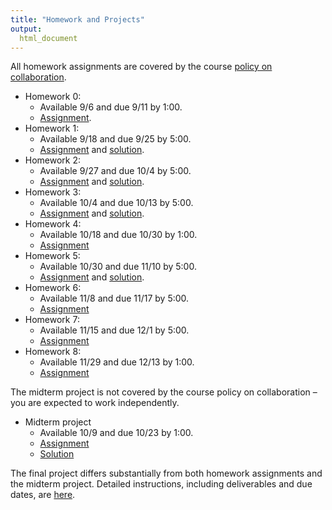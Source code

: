 ```yaml
---
title: "Homework and Projects"
output:
  html_document
---
```


All homework assignments are covered by the course [policy on collaboration](policy_on_collaboration.html). 

* Homework 0: 
    * Available 9/6 and due 9/11 by 1:00. 
    * [Assignment](homework_0.html).
* Homework 1:  
    * Available 9/18 and due 9/25 by 5:00. 
    * [Assignment](homework_1.html) and [solution](resources/p8105_hw1_ajg2202.zip).
* Homework 2:  
    * Available 9/27 and due 10/4 by 5:00. 
    * [Assignment](homework_2.html) and [solution](resources/p8105_hw2_ajg2202.zip).
* Homework 3:  
    * Available 10/4 and due 10/13 by 5:00. 
    * [Assignment](homework_3.html) and [solution](resources/p8105_hw3_ajg2202.zip).
* Homework 4:  
    * Available 10/18 and due 10/30 by 1:00. 
    * [Assignment](homework_4.html)
* Homework 5:  
    * Available 10/30 and due 11/10 by 5:00. 
    * [Assignment](homework_5.html) and [solution](resources/p8105_hw5_ajg2202.zip).
* Homework 6:  
    * Available 11/8 and due 11/17 by 5:00. 
    * [Assignment](homework_6.html)
* Homework 7:  
    * Available 11/15 and due 12/1 by 5:00. 
    * [Assignment](homework_7.html)
* Homework 8:  
    * Available 11/29 and due 12/13 by 1:00. 
    * [Assignment](homework_8.html)

The midterm project is not covered by the course policy on collaboration -- you are expected to work independently. 

* Midterm project
    * Available 10/9 and due 10/23 by 1:00. 
    * [Assignment](midterm_project.html)
    * [Solution](resources/p8105_midterm_ajg2202.zip)
    
The final project differs substantially from both homework assignments and the midterm project. Detailed instructions, including deliverables and due dates, are [here](final_project.html).